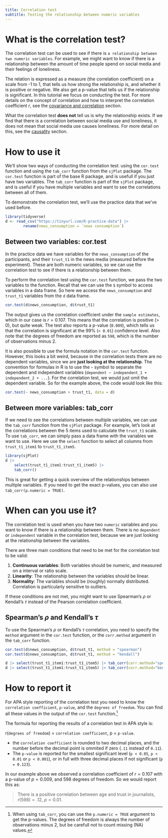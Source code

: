 ```yaml
---
title: Correlation test
subtitle: Testing the relationship between numeric variables
---
```


# What is the correlation test?

The correlation test can be used to see if there is `a relationship between two numeric variables`.
For example, we might want to know if there is a relationship between the amount of time people spend on social media and their feelings of loneliness.

The relation is expressed as a measure (the correlation coefficient) on a scale from -1 to 1, that tells us how strong the relationship is, and whether it is positive or negative.
We also get a p-value that tells us if the relationship is significant.
In this tutorial we focus on conducting the test. For more details on the concept of correlation and how to interpret the correlation coefficient $r$, see the [covariance and correlation](../concepts/covariance-and-correlation.qmd) section.

What the correlation test **does not** tell us is why the relationship exists.
If we find that there is a correlation between social media use and loneliness, it does not mean that social media use causes loneliness.
For more detail on this, see the [causality](../concepts/causality.qmd) section.

# How to use it

We'll show two ways of conducting the correlation test: using the `cor.test` function and using the `tab_corr` function from the `sjPlot` package.
The `cor.test` function is part of the base R package, and is usefull if you just have two variables.
The `tab_corr` function is part of the `sjPlot` package, and is useful if you have multiple variables and want to see the correlations between all of them.

To demonstrate the correlation test, we'll use the practice data that we've used before.
```r
library(tidyverse)
d <- read_csv("https://tinyurl.com/R-practice-data") |>
        rename(news_consumption = `news consumption`)
```

## Between two variables: cor.test

In the practice data we have variables for the `news_consumption` of the participants, and their `trust_t1` in the news media (measured before the experiment).
These are both numeric variables, so we can use the correlation test to see if there is a relationship between them. 

To perform the correlation test using the `cor.test` function, we pass the two variables to the function.
Recall that we can use the `$` symbol to access variables in a data frame.
So here we access the `news_consumption` and `trust_t1` variables from the `d` data frame.

```r
cor.test(d$news_consumption, d$trust_t1)
```

The output gives us the correlation coefficient under the `sample estimates`, which in our case is $r = 0.107$.
This means that the correlation is positive (> 0), but quite weak.
The test also reports a p-value (`0.009`), which tells us that the correlation is significant at the $99\%$ (`< 0.01`) confidence level. 
Also note that the degrees of freedom are reported as `598`, which is the number of observations minus 2.

::: {.callout-note title="cor.test using the formula notation" collapse="true"}

It is also possible to use the formula notation in the `cor.test` function.
However, this looks a bit weird, because in the correlation tests there are no dependent variables, since we are **just looking at the relationship**.
The convention for formulas in R is to use the `~` symbol to separate the dependent and independent variables (`dependent ~ independent_1 + independent_2 + ...`).
For the correlation test, we would just omit the dependent variable.
So for the example above, the code would look like this:

```r
cor.test(~ news_consumption + trust_t1, data = d)
```
:::

## Between more variables: tab_corr

If we need to see the correlations between multiple variables, we can use the `tab_corr` function from the `sjPlot` package.
For example, let's look at the correlations between the 5 items used to calculate the `trust_t1` scale.
To use `tab_corr`, we can simply pass a data frame with the variables we want to use.
Here we use the `select` function to select all columns from `trust_t1_item1` to `trust_t1_item5`.

```r
library(sjPlot)
d |>
    select(trust_t1_item1:trust_t1_item5) |>
    tab_corr()
```

This is great for getting a quick overview of the relationships between multiple variables.
If you need to get the exact p-values, you can also use `tab_corr(p.numeric = TRUE)`.


# When can you use it?

The correlation test is used when you have two `numeric` variables and you want to know if there is a relationship between them.
There is no `dependent` or `independent` variable in the correlation test, because we are just looking at the relationship between the variables.   

There are three main conditions that need to be met for the correlation test to be valid:

1. **Continuous variables**: Both variables should be numeric, and measured on a interval or ratio scale.
2. **Linearity**: The relationship between the variables should be linear.
3. **Normality**: The variables should be (roughly) normally distributed. Correlation is particularly sensitive to outliers.

If these conditions are not met, you might want to use Spearman's $\rho$ or Kendall's $\tau$ instead of the Pearson correlation coefficient.

## Spearman's $\rho$ and Kendall's $\tau$

To use the Spearman's $\rho$ or Kendall's $\tau$ correlation, you need to specify the `method` argument in the `cor.test` function, or the `corr.method` argument in the `tab_corr` function.

```r
cor.test(d$news_consumption, d$trust_t1, method = "spearman")
cor.test(d$news_consumption, d$trust_t1, method = "kendall")

d |> select(trust_t1_item1:trust_t1_item5) |> tab_corr(corr.method="spearman")
d |> select(trust_t1_item1:trust_t1_item5) |> tab_corr(corr.method="kendall")
```



# How to report it

For APA style reporting of the correlation test you need to know the `correlation coefficient`, `p-value`, and the `degrees of freedom`. 
You can find all these values in the output of the `cor.test` function.[^1] 

[^1]: When using `tab_corr`, you can use the `p.numeric = TRUE` argument to get the p-values.
The degrees of freedom is always the number of observations minus 2, but be carefull not to count missing (NA) values.  

The formula for reporting the results of a correlation test in APA style is:

r(`degrees of freedom`) = `correlation coefficient`, p = `p-value`.

* the `correlation coefficient` is rounded to two decimal places, and the number before the decimal point is ommited if zero (`.11` instead of `0.11`).
* The `p-value` is reported for the smallest significant level (`p < 0.05`, `p < 0.01` or `p < 0.001`), or in full with three decimal places if not significant (`p = 0.123`).



In our example above we observed a correlation coefficient of $r = 0.107$ with a p-value of $p = 0.009$, and $598$ degrees of freedom. 
So we would report this as:

> There is a positive correlation between age and trust in journalists, $r(598) = .12$, $p < 0.01$.


